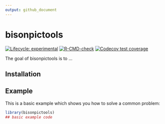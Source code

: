 ```yaml
---
output: github_document 
---
```


# bisonpictools

<!-- badges: start -->
[![Lifecycle: experimental](https://img.shields.io/badge/lifecycle-experimental-orange.svg)](https://lifecycle.r-lib.org/articles/stages.html#experimental)
[![R-CMD-check](https://github.com/poissonconsulting/bisonpictools/actions/workflows/R-CMD-check.yaml/badge.svg)](https://github.com/poissonconsulting/bisonpictools/actions/workflows/R-CMD-check.yaml)
[![Codecov test coverage](https://codecov.io/gh/poissonconsulting/bisonpictools/branch/main/graph/badge.svg)](https://app.codecov.io/gh/poissonconsulting/bisonpictools?branch=main)
<!-- badges: end -->

The goal of bisonpictools is to ...

## Installation


## Example

This is a basic example which shows you how to solve a common problem:

``` r
library(bisonpictools)
## basic example code
```
